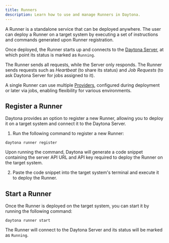 ```yaml
---
title: Runners
description: Learn how to use and manage Runners in Daytona.
---
```


A Runner is a standalone service that can be deployed anywhere. The user can deploy a Runner on a target system by executing a set of instructions and commands generated upon Runner registration.

Once deployed, the Runner starts up and connects to the [Daytona Server](/docs/usage/server), at which point its status is marked as `Running`.

The Runner sends all requests, while the Server only responds. The Runner sends requests such as _Heartbeat_ (to share its status) and _Job Requests_ (to ask Daytona Server for jobs assigned to it).

A single Runner can use multiple [Providers](/docs/configuration/providers), configured during deployment or later via jobs, enabling flexibility for various environments.

## Register a Runner

Daytona provides an option to register a new Runner, allowing you to deploy it on a target system and connect it to the Daytona Server.

1. Run the following command to register a new Runner:

```shell
daytona runner register
```

Upon running the command, Daytona will generate a code snippet containing the server API URL and API key required to deploy the Runner on the target system.

2. Paste the code snippet into the target system's terminal and execute it to deploy the Runner.

## Start a Runner

Once the Runner is deployed on the target system, you can start it by running the following command:

```shell
daytona runner start
```

The Runner will connect to the Daytona Server and its status will be marked as `Running`.
